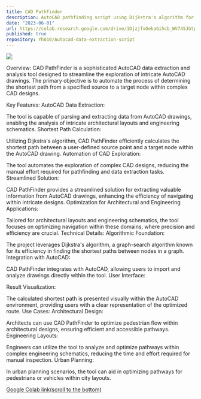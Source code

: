 ```yaml
---
title: CAD PathFinder
description: AutoCAD pathfinding script using Dijkstra's algorithm for efficient extraction of intricate drawings, automating exploration, and optimizing navigation within architectural layouts or engineering schematics.
date: "2023-06-01"
url: https://colab.research.google.com/drive/1DjzjfvOekaGi5cb_WV74SJGtpbndreP3?usp=sharing
published: true
repository: Yh010/Autocad-data-extraction-script
---
```


[![](https://colab.research.google.com/drive/1iktsuhiqe1ZGoMKXlPw7x_CcFF_XIkdx?usp=sharing)](https://colab.research.google.com/drive/1iktsuhiqe1ZGoMKXlPw7x_CcFF_XIkdx?usp=sharing)

Overview:
CAD PathFinder is a sophisticated AutoCAD data extraction and analysis tool designed to streamline the exploration of intricate AutoCAD drawings. The primary objective is to automate the process of determining the shortest path from a specified source to a target node within complex CAD designs.

Key Features:
AutoCAD Data Extraction:

The tool is capable of parsing and extracting data from AutoCAD drawings, enabling the analysis of intricate architectural layouts and engineering schematics.
Shortest Path Calculation:

Utilizing Dijkstra's algorithm, CAD PathFinder efficiently calculates the shortest path between a user-defined source point and a target node within the AutoCAD drawing.
Automation of CAD Exploration:

The tool automates the exploration of complex CAD designs, reducing the manual effort required for pathfinding and data extraction tasks.
Streamlined Solution:

CAD PathFinder provides a streamlined solution for extracting valuable information from AutoCAD drawings, enhancing the efficiency of navigating within intricate designs.
Optimization for Architectural and Engineering Applications:

Tailored for architectural layouts and engineering schematics, the tool focuses on optimizing navigation within these domains, where precision and efficiency are crucial.
Technical Details:
Algorithmic Foundation:

The project leverages Dijkstra's algorithm, a graph-search algorithm known for its efficiency in finding the shortest paths between nodes in a graph.
Integration with AutoCAD:

CAD PathFinder integrates with AutoCAD, allowing users to import and analyze drawings directly within the tool.
User Interface:

Result Visualization:

The calculated shortest path is presented visually within the AutoCAD environment, providing users with a clear representation of the optimized route.
Use Cases:
Architectural Design:

Architects can use CAD PathFinder to optimize pedestrian flow within architectural designs, ensuring efficient and accessible pathways.
Engineering Layouts:

Engineers can utilize the tool to analyze and optimize pathways within complex engineering schematics, reducing the time and effort required for manual inspection.
Urban Planning:

In urban planning scenarios, the tool can aid in optimizing pathways for pedestrians or vehicles within city layouts.



[Google Colab link(scroll to the bottom)](https://colab.research.google.com/drive/1iktsuhiqe1ZGoMKXlPw7x_CcFF_XIkdx?usp=sharing)
